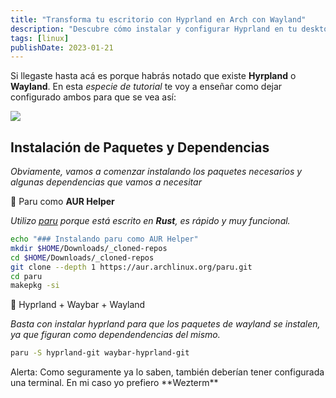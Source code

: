 ```yaml
---
title: "Transforma tu escritorio con Hyprland en Arch con Wayland"
description: "Descubre cómo instalar y configurar Hyprland en tu desktop Arch Linux con Wayland. Tips adicionales de Wayland incluidos."
tags: [linux]
publishDate: 2023-01-21
---
```



Si llegaste hasta acá es porque habrás notado que existe __Hyrpland__ o __Wayland__. En esta *especie de tutorial* te voy a enseñar como dejar configurado ambos para que se vea así:

![](/img_blog/hyprland.webp)


## Instalación de Paquetes y Dependencias

*Obviamente, vamos a comenzar instalando los paquetes necesarios y algunas dependencias que vamos a necesitar*

🔅 Paru como __AUR Helper__

*Utilizo [paru](https://github.com/Morganamilo/paru) porque está escrito en __Rust__, es rápido y muy funcional.*

~~~ bash
echo "### Instalando paru como AUR Helper"
mkdir $HOME/Downloads/_cloned-repos
cd $HOME/Downloads/_cloned-repos
git clone --depth 1 https://aur.archlinux.org/paru.git
cd paru
makepkg -si
~~~

🔅 Hyprland + Waybar + Wayland

*Basta con instalar hyprland para que los paquetes de wayland se instalen, ya que figuran como dependendencias del mismo.*

~~~ bash
paru -S hyprland-git waybar-hyprland-git
~~~

<Alert AlertType='warning'>
Alerta: Como seguramente ya lo saben, también deberían tener configurada una terminal. En mi caso yo prefiero **Wezterm**
</Alert>

